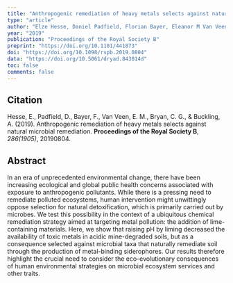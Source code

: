 ```yaml
---
title: "Anthropogenic remediation of heavy metals selects against natural microbial remediation"
type: "article"
author: "Elze Hesse, Daniel Padfield, Florian Bayer, Eleanor M Van Veen, Christopher G Bryan, Angus Buckling"
year: "2019"
publication: "Proceedings of the Royal Society B"
preprint: "https://doi.org/10.1101/441873"
doi: "https://doi.org/10.1098/rspb.2019.0804"
data: "https://doi.org/10.5061/dryad.843814d"
toc: false
comments: false
---
```


## Citation

Hesse, E., Padfield, D., Bayer, F., Van Veen, E. M., Bryan, C. G., & Buckling, A. (2019). Anthropogenic remediation of heavy metals selects against natural microbial remediation. **Proceedings of the Royal Society B**, *286(1905)*, 20190804.

## Abstract

In an era of unprecedented environmental change, there have been increasing ecological and global public health concerns associated with exposure to anthropogenic pollutants. While there is a pressing need to remediate polluted ecosystems, human intervention might unwittingly oppose selection for natural detoxification, which is primarily carried out by microbes. We test this possibility in the context of a ubiquitous chemical remediation strategy aimed at targeting metal pollution: the addition of lime-containing materials. Here, we show that raising pH by liming decreased the availability of toxic metals in acidic mine-degraded soils, but as a consequence selected against microbial taxa that naturally remediate soil through the production of metal-binding siderophores. Our results therefore highlight the crucial need to consider the eco-evolutionary consequences of human environmental strategies on microbial ecosystem services and other traits.
